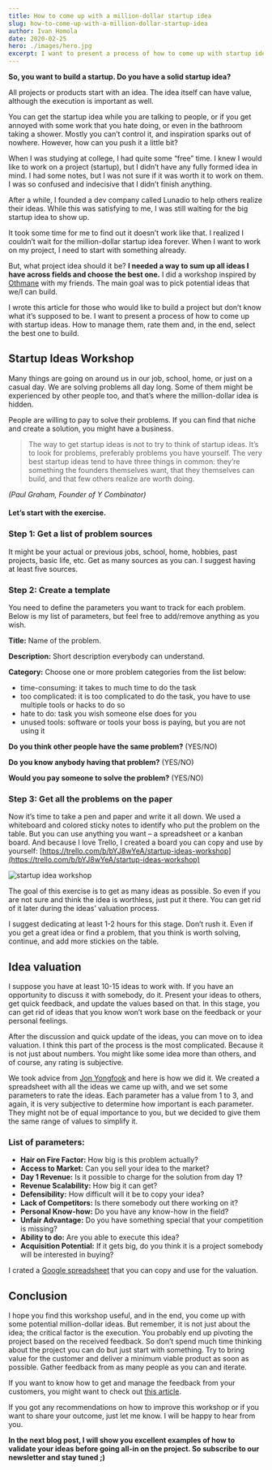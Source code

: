 ```yaml
---
title: How to come up with a million-dollar startup idea
slug: how-to-come-up-with-a-million-dollar-startup-idea
author: Ivan Homola
date: 2020-02-25
hero: ./images/hero.jpg
excerpt: I want to present a process of how to come up with startup ideas. How to manage them, rate them and, in the end, select the best one to build.
---
```


**So, you want to build a startup. Do you have a solid startup idea?**

All projects or products start with an idea. The idea itself can have value, although the execution is important as well.

You can get the startup idea while you are talking to people, or if you get annoyed with some work that you hate doing, or even in the bathroom taking a shower. Mostly you can’t control it, and inspiration sparks out of nowhere. However, how can you push it a little bit?

When I was studying at college, I had quite some “free” time. I knew I would like to work on a project (startup), but I didn’t have any fully formed idea in mind. I had some notes, but I was not sure if it was worth it to work on them. I was so confused and indecisive that I didn’t finish anything.

After a while, I founded a dev company called Lunadio to help others realize their ideas. While this was satisfying to me, I was still waiting for the big startup idea to show up.

It took some time for me to find out it doesn’t work like that. I realized I couldn’t wait for the million-dollar startup idea forever. When I want to work on my project, I need to start with something already.

But, what project idea should it be? **I needed a way to sum up all ideas I have across fields and choose the best one.** I did a workshop inspired by [Othmane](https://twitter.com/get_eo) with my friends. The main goal was to pick potential ideas that we/I can build.

I wrote this article for those who would like to build a project but don’t know what it’s supposed to be. I want to present a process of how to come up with startup ideas. How to manage them, rate them and, in the end, select the best one to build.

## **Startup Ideas Workshop**

Many things are going on around us in our job, school, home, or just on a casual day. We are solving problems all day long. Some of them might be experienced by other people too, and that’s where the million-dollar idea is hidden.

People are willing to pay to solve their problems. If you can find that niche and create a solution, you might have a business.

> The way to get startup ideas is not to try to think of startup ideas. It’s to look for problems, preferably problems you have yourself. The very best startup ideas tend to have three things in common: they’re something the founders themselves want, that they themselves can build, and that few others realize are worth doing.

_(Paul Graham, Founder of Y Combinator)_

#### Let’s start with the exercise.

### **Step 1: Get a list of problem sources**

It might be your actual or previous jobs, school, home, hobbies, past projects, basic life, etc. Get as many sources as you can. I suggest having at least five sources.

### **Step 2: Create a template**

You need to define the parameters you want to track for each problem. Below is my list of parameters, but feel free to add/remove anything as you wish.

**Title:** Name of the problem.

**Description:** Short description everybody can understand.

**Category:** Choose one or more problem categories from the list below:

*   time-consuming: it takes to much time to do the task
*   too complicated: it is too complicated to do the task, you have to use multiple tools or hacks to do so
*   hate to do: task you wish someone else does for you
*   unused tools: software or tools your boss is paying, but you are not using it

**Do you think other people have the same problem?** (YES/NO)

**Do you know anybody having that problem?** (YES/NO)

**Would you pay someone to solve the problem?** (YES/NO)

### Step 3: Get all the problems on the paper

Now it’s time to take a pen and paper and write it all down. We used a whiteboard and colored sticky notes to identify who put the problem on the table. But you can use anything you want – a spreadsheet or a kanban board. And because I love Trello, I created a board you can copy and use by yourself: [https://trello.com/b/bYJ8wYeA/startup-ideas-workshop](https://trello.com/b/bYJ8wYeA/startup-ideas-workshop)

![startup idea workshop](./images/ivan-semy-startupidea.png)

The goal of this exercise is to get as many ideas as possible. So even if you are not sure and think the idea is worthless, just put it there. You can get rid of it later during the ideas’ valuation process.

I suggest dedicating at least 1-2 hours for this stage. Don’t rush it. Even if you get a great idea or find a problem, that you think is worth solving, continue, and add more stickies on the table.

## Idea valuation

I suppose you have at least 10-15 ideas to work with. If you have an opportunity to discuss it with somebody, do it. Present your ideas to others, get quick feedback, and update the values based on that. In this stage, you can get rid of ideas that you know won’t work base on the feedback or your personal feelings.

After the discussion and quick update of the ideas, you can move on to idea valuation. I think this part of the process is the most complicated. Because it is not just about numbers. You might like some idea more than others, and of course, any rating is subjective.

We took advice from [Jon Yongfook](https://twitter.com/yongfook) and here is how we did it. We created a spreadsheet with all the ideas we came up with, and we set some parameters to rate the ideas. Each parameter has a value from 1 to 3, and again, it is very subjective to determine how important is each parameter. They might not be of equal importance to you, but we decided to give them the same range of values to simplify it.

### List of parameters:

*   **Hair on Fire Factor:** How big is this problem actually?
*   **Access to Market:** Can you sell your idea to the market?
*   **Day 1 Revenue:** Is it possible to charge for the solution from day 1?
*   **Revenue Scalability:** How big it can get?
*   **Defensibility:** How difficult will it be to copy your idea?
*   **Lack of Competitors:** Is there somebody out there working on it?
*   **Personal Know-how:** Do you have any know-how in the field?
*   **Unfair Advantage:** Do you have something special that your competition is missing?
*   **Ability to do:** Are you able to execute this idea?
*   **Acquisition Potential:** If it gets big, do you think it is a project somebody will be interested in buying?

I crated a [Google spreadsheet](https://docs.google.com/spreadsheets/d/1U1EL2aLH4Mh4AdQnFr-J9kVIAHzs3riT-R7IeO2Jp-w/edit?usp=sharing) that you can copy and use for the valuation.

## Conclusion

I hope you find this workshop useful, and in the end, you come up with some potential million-dollar ideas. But remember, it is not just about the idea; the critical factor is the execution. You probably end up pivoting the project based on the received feedback. So don’t spend much time thinking about the project you can do but just start with something. Try to bring value for the customer and deliver a minimum viable product as soon as possible. Gather feedback from as many people as you can and iterate.

If you want to know how to get and manage the feedback from your customers, you might want to check out [this article](https://lunadio.com/blog/efficient-feedback-management-as-a-growth-tactic "Efficient feedback management as a growth tactic").

If you got any recommendations on how to improve this workshop or if you want to share your outcome, just let me know. I will be happy to hear from you.

**In the next blog post, I will show you excellent examples of how to validate your ideas before going all-in on the project. So subscribe to our newsletter and stay tuned ;)**
